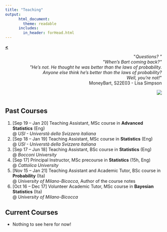 ```yaml
---
title: "Teaching"
output: 
      html_document:
        theme: readable
      includes:
        in_header: forHead.html
---
```


[**<**](/index)

<div style="text-align: right"> <p>&quot;<em>Questions? &quot; <br>&quot;When's Bart coming back?&quot;<br> &quot;He's not. He thought he was better than the laws of probability. <br>Anyone else think he's better than the laws of probability? <br>Well, you're not!</em>&quot; <br>MoneyBart, S22E03 - Lisa Simpson</p>
<img src="images/smvs.jpg?raw=true"/>
</div>


# {.tabset .tabset-fade}

## Past Courses


1. [Sep 19 – Jan 20] Teaching Assistant, MSc course in **Advanced Statistics** (Eng)  
@ *USI - Universtà della Svizzera italiana*
1. [Sep 18 – Jan 19] Teaching Assistant, MSc course in **Statistics** (Eng)  
@ *USI - Universtà della Svizzera italiana*
1. [Sep 17 – Jun 18] Teaching Assistant, BSc course in **Statistics** (Eng)  
@ *Bocconi University*
1. [Sep 17] Principal Instructor, MSc precourse in **Statistics** (15h, Eng)  
@ *Cattolica University*
1. [Nov 15 – Jan 21] Teaching Assistant and Academic Tutor, BSc course in **Probability** (Ita)  
@ *University of Milano-Bicocca*, Author of the course notes
1. [Oct 16 – Dec 17] Volunteer Academic Tutor, MSc course in **Bayesian Statistics** (Ita)  
@  *University of Milano-Bicocca*

## Current Courses


* Nothing to see here for now!
